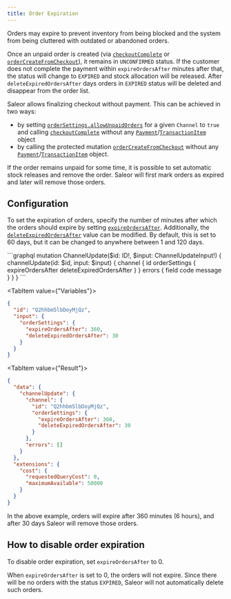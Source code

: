 ```yaml
---
title: Order Expiration
---
```


Orders may expire to prevent inventory from being blocked and the system from being cluttered with outdated or abandoned orders.

Once an unpaid order is created (via [`checkoutComplete`](api-reference/checkout/mutations/checkout-complete.mdx) or [`orderCreateFromCheckout`](api-reference/orders/mutations/order-create-from-checkout.mdx)), it remains in `UNCONFIRMED` status. If the customer does not complete the payment within `expireOrdersAfter` minutes after that, the status will change to `EXPIRED` and stock allocation will be released.
After `deleteExpiredOrdersAfter` days orders in `EXPIRED` status will be deleted and disappear from the order list.

Saleor allows finalizing checkout without payment. This can be achieved in two ways:

- by setting [`orderSettings.allowUnpaidOrders`](api-reference/miscellaneous/objects/order-settings.mdx#ordersettingsallowunpaidordersboolean---) for a given `Channel` to `true` and calling [`checkoutComplete`](api-reference/checkout/mutations/checkout-complete.mdx) without any [`Payment`](api-reference/payments/objects/payment.mdx)/[`TransactionItem`](api-reference/payments/objects/transaction-item.mdx) object
- by calling the protected mutation [`orderCreateFromCheckout`](api-reference/orders/mutations/order-create-from-checkout.mdx) without any [`Payment`](api-reference/payments/objects/payment.mdx)/[`TransactionItem`](api-reference/payments/objects/transaction-item.mdx) object.

If the order remains unpaid for some time, it is possible to set automatic stock releases and remove the order. Saleor will first mark orders as expired and later will remove those orders.

## Configuration

To set the expiration of orders, specify the number of minutes after which the orders should expire by setting [`expireOrdersAfter`](api-reference/miscellaneous/objects/order-settings.mdx#ordersettingsexpireordersafterminute--).
Additionally, the [`deleteExpiredOrdersAfter`](api-reference/miscellaneous/objects/order-settings.mdx#ordersettingsdeleteexpiredordersafterday---) value can be modified. By default, this is set to 60 days, but it can be changed to anywhere between 1 and 120 days.

<Tabs>
<TabItem value="Mutation">
```graphql
mutation ChannelUpdate($id: ID!, $input: ChannelUpdateInput!) {
  channelUpdate(id: $id, input: $input) {
    channel {
      id
      orderSettings {
        expireOrdersAfter
        deleteExpiredOrdersAfter
      }
    }
    errors {
      field
      code
      message
    }
  }
}
```
</TabItem>

<TabItem value={"Variables"}>
```json
{
  "id": "Q2hhbm5lbDoyMjQz",
  "input": {
    "orderSettings": {
      "expireOrdersAfter": 360,
      "deleteExpiredOrdersAfter": 30
    }
  }
}
```
</TabItem>

<TabItem value={"Result"}>
```json
{
  "data": {
    "channelUpdate": {
      "channel": {
        "id": "Q2hhbm5lbDoyMjQz",
        "orderSettings": {
          "expireOrdersAfter": 360,
          "deleteExpiredOrdersAfter": 30
        }
      },
      "errors": []
    }
  },
  "extensions": {
    "cost": {
      "requestedQueryCost": 0,
      "maximumAvailable": 50000
    }
  }
}
```
</TabItem>
</Tabs>

In the above example, orders will expire after 360 minutes (6 hours), and after 30 days Saleor will remove those orders.

## How to disable order expiration

To disable order expiration, set `expireOrdersAfter` to 0.

When `expireOrdersAfter` is set to 0, the orders will not expire. Since there will be no orders with the status `EXPIRED`, Saleor will not automatically delete such orders.
